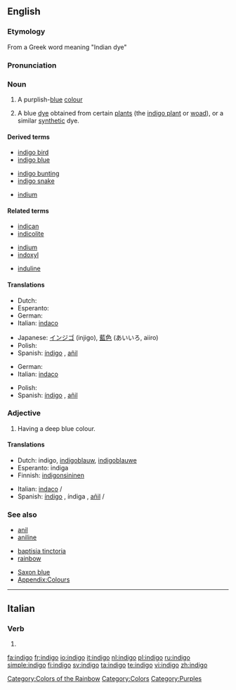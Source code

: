 {{see|Indigo|índigo}}
{{wikipedia}}
==English==

===Etymology===
From a Greek word meaning "Indian dye"

===Pronunciation===
{{IPA|/ˈɪndɪˌgoʊ/}}

===Noun===
{{en-noun|-}}
# {{colour}} A purplish-[[blue]] [[colour]]
# A blue [[dye]] obtained from certain [[plant]]s (the [[indigo plant]] or [[woad]]), or a similar [[synthetic]] dye.
#: {{color panel|2=00416A}}
#: {{color panel|indigo (web color)|2=4B0082}}

====Derived terms====
{{top3}}
* [[indigo bird]]
* [[indigo blue]]
{{mid3}}
* [[indigo bunting]]
* [[indigo snake]]
{{mid3}}
* [[indium]]<!--see the etymology for that word-->
{{bottom}}

====Related terms====
{{top3}}
* [[indican]]
* [[indicolite]]
{{mid3}}
* [[indium]]
* [[indoxyl]]
{{mid3}}
* [[induline]]
{{bottom}}

====Translations====
{{trans-top|colour}}
* Dutch: {{t|nl|indigo|n}}
* Esperanto: {{t|eo|indigo}}
* German: {{t|de|Indigo|n}}
* Italian: [[indaco]] {{m}}
{{trans-mid}}
* Japanese: [[インジゴ]] (injigo), [[藍色]] (あいいろ, aiiro)
* Polish: {{t|pl|indygo}}
* Spanish: [[índigo]] {{m}}, [[añil]] {{m}}
{{trans-bottom}}

{{trans-top|dye}}
* German: {{t|de|Indigo|m}}
* Italian: [[indaco]] {{m}}
{{trans-mid}}
* Polish: {{t|pl|indygo}}
* Spanish: [[índigo]] {{m}}, [[añil]] {{m}}
{{trans-bottom}}

===Adjective===
{{infl|en|adjective}}

# {{colour}} Having a deep blue colour.

====Translations====
{{trans-top|colour}}
* Dutch: indigo, [[indigoblauw]], [[indigoblauwe]]
* Esperanto: indiga
* Finnish: [[indigonsininen]]
{{trans-mid}}
* Italian: [[indaco]] {{m}}/{{f}}
* Spanish: [[índigo]] {{m}}, índiga {{f}}, [[añil]] {{m}}/{{f}}
{{trans-bottom}}

===See also===
{{top3}}
* [[anil]]
* [[aniline]]
{{mid3}}
* [[baptisia tinctoria]]
* [[rainbow]]
{{mid3}}
* [[Saxon blue]]
* [[Appendix:Colours]]
{{bottom}}

[[Category:Colors of the Rainbow]]
[[Category:Colors]]
[[Category:Purples]]

----

==Italian==

===Verb===
{{infl|it|verb form}}

# {{form of|[[first-person|First-person]] [[singular]] [[present tense]]|[[indigere#Italian|indigere]]|lang=Italian}}

[[fa:indigo]]
[[fr:indigo]]
[[io:indigo]]
[[it:indigo]]
[[nl:indigo]]
[[pl:indigo]]
[[ru:indigo]]
[[simple:indigo]]
[[fi:indigo]]
[[sv:indigo]]
[[ta:indigo]]
[[te:indigo]]
[[vi:indigo]]
[[zh:indigo]]